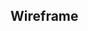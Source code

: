 ## Wireframe

<CardGrid>
  <Card
    title= "Prototype"
    image= "/images/wireframe1.png"
    external= {true}
    variant="image"
  />
  <Card
    title= "Prototype"
    image= "/images/wireframe2.png"
    external= {true}
    variant="image"
  />
    <Card
    title= "Prototype"
    image= "/images/wireframe3.png"
    external= {true}
    variant="image"
  />
    <Card
    title= "Prototype"
    image= "/images/wireframe4.png"
    external= {true}
    variant="image"
  />
    <Card
    title= "Prototype"
    image= "/images/wireframe5.png"
    external= {true}
    variant="image"
  />
    <Card
    title= "Prototype"
    image= "/images/wireframe6.png"
    external= {true}
    variant="image"
  />
    <Card
    title= "Prototype"
    image= "/images/wireframe7.png"
    external= {true}
    variant="image"
  />
    <Card
    title= "Prototype"
    image= "/images/wireframe8.png"
    external= {true}
    variant="image"
  />
    <Card
    title= "Prototype"
    image= "/images/wireframe9.png"
    external= {true}
    variant="image"
  />
    <Card
    title= "Prototype"
    image= "/images/wireframe10.png"
    external= {true}
    variant="image"
  />
    <Card
    title= "Prototype"
    image= "/images/wireframe11.png"
    external= {true}
    variant="image"
  />
    <Card
    title= "Prototype"
    image= "/images/wireframe12.png"
    external= {true}
    variant="image"
  />
    <Card
    title= "Prototype"
    image= "/images/wireframe13.png"
    external= {true}
    variant="image"
  />
    <Card
    title= "Prototype"
    image= "/images/wireframe14.png"
    external= {true}
    variant="image"
  />
    <Card
    title= "Prototype"
    image= "/images/wireframe15.png"
    external= {true}
    variant="image"
  />
    <Card
    title= "Prototype"
    image= "/images/wireframe16.png"
    external= {true}
    variant="image"
  />
</CardGrid>